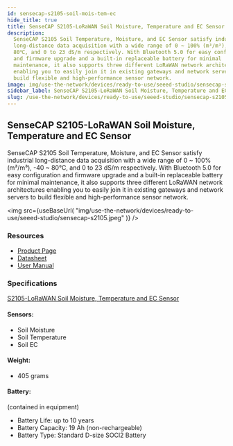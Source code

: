 ```yaml
---
id: sensecap-s2105-soil-mois-tem-ec
hide_title: true
title: SenseCAP S2105-LoRaWAN Soil Moisture, Temperature and EC Sensor
description:
  SenseCAP S2105 Soil Temperature, Moisture, and EC Sensor satisfy industrial
  long-distance data acquisition with a wide range of 0 ~ 100% (m³/m³), -40 ~
  80℃, and 0 to 23 dS/m respectively. With Bluetooth 5.0 for easy configuration
  and firmware upgrade and a built-in replaceable battery for minimal
  maintenance, it also supports three different LoRaWAN network architectures
  enabling you to easily join it in existing gateways and network servers to
  build flexible and high-performance sensor network.
image: img/use-the-network/devices/ready-to-use/seeed-studio/sensecap-s2105.jpeg
sidebar_label: SenseCAP S2105-LoRaWAN Soil Moisture, Temperature and EC Sensor
slug: /use-the-network/devices/ready-to-use/seeed-studio/sensecap-s2105-soil-mois-tem-ec
---
```



## SenseCAP S2105-LoRaWAN Soil Moisture, Temperature and EC Sensor

SenseCAP S2105 Soil Temperature, Moisture, and EC Sensor satisfy industrial
long-distance data acquisition with a wide range of 0 ~ 100% (m³/m³), -40 ~ 80℃,
and 0 to 23 dS/m respectively. With Bluetooth 5.0 for easy configuration and
firmware upgrade and a built-in replaceable battery for minimal maintenance, it
also supports three different LoRaWAN network architectures enabling you to
easily join it in existing gateways and network servers to build flexible and
high-performance sensor network.

<img
  src={useBaseUrl(
    "img/use-the-network/devices/ready-to-use/seeed-studio/sensecap-s2105.jpeg"
  )}
/>

### Resources

- [Product Page](https://www.seeedstudio.com/SenseCAP-S2105-LoRaWAN-Soil-Temperature-Moisture-and-EC-Sensor-p-5358.html)
- [Datasheet](https://drive.google.com/file/d/1HfZMCDgKOhgWbJDyBI8cY4T2JVEOh9fF/view?usp=sharing)
- [User Manual](https://drive.google.com/file/d/1Jq9Nigpjzda6mw9a20I6FHBEfS25PdAA/view?usp=sharing)

### Specifications

[S2105-LoRaWAN Soil Moisture, Temperature and EC Sensor](https://drive.google.com/file/d/1HfZMCDgKOhgWbJDyBI8cY4T2JVEOh9fF/view)

#### Sensors:

- Soil Moisture
- Soil Temperature
- Soil EC

#### Weight:

- 405 grams

#### Battery:

(contained in equipment)

- Battery Life: up to 10 years
- Battery Capacity: 19 Ah (non-rechargeable)
- Battery Type: Standard D-size SOCl2 Battery
